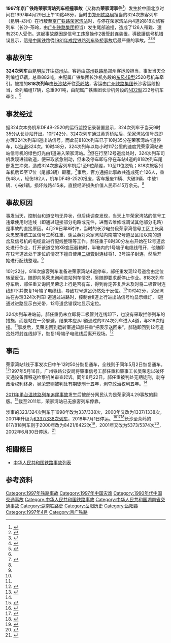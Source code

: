 {{Infobox China rail accident
|title= 1997年京广铁路荣家湾站列车相撞事故
|date= 1997年4月29日10时48分（UTC+8）
|location= [[File:China_Railways.svg|17px]] [[京广铁路|京广线]][[广州铁路（集团）公司|广州铁路（集团）公司]]管内[[荣家湾站|荣家湾站]]K1453+914处<br />{{CHN}}[[湖南省|湖南省]][[岳阳市|岳阳市]][[岳阳县|岳阳县]][[荣家湾镇|荣家湾镇]][[荣家湾站|荣家湾站]]
|line= [[京广铁路|京广铁路]]
|trains= 818次（前车，[[长沙站|长沙]]—[[茶岭站|茶岭]]）<br />324次（后车，[[昆明站|昆明]]—[[郑州站|郑州]]）
|Passengers= 具体人数不明
|cause= 信号工人违规操作导致[[铁路信号机|铁路信号]]错误显示
|deaths= 126（一说338）
|injuries= 230（48重伤+182轻伤）
|other_damage= 机车报废1台，客车报废11辆、大破3辆、中破1辆、小破1辆，线路损坏415米
}}
{{NoteUTC+8}}
'''1997年京广铁路荣家湾站列车相撞事故'''（又称為'''荣家湾事件'''<ref>{{cite news|url=http://news.sina.com.cn/c/sd/2011-08-04/093322932848.shtml|title=动车追尾原因与责任悬疑:责任可能在设备供应商|publisher=财经网|date=2011-08-04|accessdate=2015-02-11|archive-date=2019-12-28|archive-url=https://web.archive.org/web/20191228122756/http://news.sina.com.cn/c/sd/2011-08-04/093322932848.shtml|dead-url=no}}</ref>）发生於中國北京时间在1997年4月29日上午10點48分，当时由[[郑州铁路局|郑州铁路局]]担当的324次旅客列车（昆明-郑州）在行駛至[[京广铁路|京广铁路]][[荣家湾站|荣家湾站]]时，与停在荣家湾站内4道的818次旅客列车（长沙-茶岭，由[[广州铁路集团|广州铁路集团]]担当）发生尾部追撞，造成了126人罹難、還有230人受伤。这起事故原因是信号工违章操作2极管封连装置，導致讓信号机错误显示，這是[[中国铁路|中国铁路]]從[[1981年成昆铁路列车坠桥事故|1981年成昆铁路列车坠桥事故]]后最严重的事故。<ref>{{cite news|url=http://www.sznews.com/news/content/2008-05/12/content_2033613_6.htm|title=胶济列车相撞悲剧背后:济南铁路局可能被撤销|publisher=中国经济周刊|date=2008-05-12|accessdate=2015-02-11|archive-url=https://web.archive.org/web/20150924112902/http://www.sznews.com/news/content/2008-05/12/content_2033613_6.htm|archive-date=2015-09-24|dead-url=yes}}</ref><ref>{{cite web|url=http://www.21ccom.net/articles/zgyj/gqmq/article_2014010398265.html|title=青年学者沙龙第二期：“谣言”|publisher=共识网|date=2014-01-03|accessdate=2015-02-11|archiveurl=https://web.archive.org/web/20160304211407/http://www.21ccom.net/articles/zgyj/gqmq/article_2014010398265.html|archivedate=2016-03-04|deadurl=yes}}</ref><ref>{{cite web|url=http://news.sina.com.cn/c/2008-04-29/064713809103s.shtml|title=上世纪70年代以来重大铁路事故一览|publisher=[[扬子晚报|扬子晚报]]|date=2008-04-29|accessdate=2015-02-11|archive-date=2019-02-24|archive-url=https://web.archive.org/web/20190224173931/http://news.sina.com.cn/c/2008-04-29/064713809103s.shtml|dead-url=no}}</ref>

==事故列车==
'''324次列车'''由[[昆明站|昆明站]]开往[[郑州站|郑州站]]，客运由[[郑州铁路局|郑州铁路局]]郑州客运段担当，事发当天全列编组17辆，总重882吨，由配属广铁集团长沙机务段的[[東風4B型柴油機車|东风4B型]]2520号机车牵引。被撞的'''818次列车'''由[[长沙站|长沙站]]开往[[茶岭站|茶岭站]]，客运由[[广州铁路（集团）公司|广州铁路集团]]长沙客运段担当，全列编组17辆，总重901吨，由配属广铁集团长沙机务段的[[ND2型柴油机车|ND2型]]222号机车牵引。<ref name="anli">{{cite web|url=http://www.safety.com.cn/anlifx/fileview.asp?filename=ns040973.txt|title=事故案例分析|publisher=中国安全网|accessdate=2015-02-11|deadurl=yes|archiveurl=https://web.archive.org/web/20150211162812/http://www.safety.com.cn/anlifx/fileview.asp?filename=ns040973.txt|archivedate=2015-02-11}}</ref>

==事发经过==
{{External media |align=right |width=220px
 |image1 = [http://upload4.hlgnet.net/bbsupfile/2011/2011-07-26/20110726100736_33.jpg 事发现场照片]
}}
据324次本务机车DF4B-2520的运行监控记录装置显示，324次列车于当天9时35分从长沙站开出。10时42分，324次列车通过[[黄秀桥站|黄秀桥站]]后，荣家湾站信号员即办理324次列车Ⅱ道出站信号，而此前818次列车已于10时35分在荣家湾站4道停车，以[[待避|待避]]324次。10时48分，324次列车以每小时117公里的速度凭荣家湾站进站信号机的绿色灯光由1道进入荣家湾站。<ref name="anli"/>但在行至12号道岔处时，324次列车司机发现进错轨道，便采取紧急制动，但未及停车即与停在车站4道的818次列车尾部发生冲突，造成324次旅客列车机后1至9位颠覆，10至11位脱轨；818次旅客列车机后15至17位（尾部3辆）颠覆。<ref>{{cite web|url=http://news.eastday.com/eastday/node81741/node81762/node130033/userobject1ai1982180.html|title=20年中国铁路之"怪"事故盘点|publisher=东方网|date=2006-04-15|accessdate=2015-02-11|archive-date=2009-05-31|archive-url=https://web.archive.org/web/20090531123729/http://news.eastday.com/eastday/node81741/node81762/node130033/userobject1ai1982180.html|dead-url=no}}</ref>事后，官方通报此事故共造成死亡126人，重伤48人，轻伤182人，机车DF4B-2520报废，客车报废11辆、大破3辆、中破1辆、小破1辆，损坏线路415米，直接经济损失价值人民币415万余元。<ref name="anli"/>

==事故原因==
事发当天，控制台和道岔均无异状，但后续调查发现，当天上午荣家湾站的信号工违章使用封连线（即通过短接部分电路或元件，进而去维修或调试其他部分电路）是事故的直接原因。4月29日早8时许，当时的长沙电务段荣家湾信号工区工长吴荣忠安排该工区信号工郝任重、谢兰英对荣家湾站内南端12号道岔区段以南的道岔及信号机的电缆盒进行配线整理等工作。郝任重于8时30分左右开始在12号道岔处进行作业，打开该道岔的XB变压器箱时，半箱内的1号端子电缆线甩开，他随即在12号道岔处于定位的情况下擅自使用[[二极管|二极管]]封连线将1、3号端子封连，然后开始进行配线整理。<ref name="anli"/>

10时22分，818次旅客列车准备进荣家湾站4道停车，郝任重发现12号道岔由定位转至反位，随即向吴荣忠询问进站列车情况，吴随即要求郝停止作业。818次列车停车后，郝任重又询问吴荣忠上行是否有车，得到肯定答复后未及时将二极管封连线卸下并恢复1号端子电缆线，导致12号道岔仍然处于反位。<ref name="anli"/>10时42分，荣家湾站在办理324次列车Ⅱ道通过进路时，控制台Ⅱ道上行进出站信号均显示绿灯，Ⅱ道通过进路显示白光带，12号道岔错误地显示定位。

324次列车进站前，郝任重仍未立即将二极管封连线卸下，也没有采取拦停列车的措施，而是站在一旁躲避，结果本应从Ⅱ道通过的324次列车进入4道，与818次相撞。<ref name="anli"/>事发后，吴荣忠回到运转室通知郝任重“把表示送回来”，郝随即回到12号道岔处将封连线卸下，恢复1号端子电缆线后离开现场。<ref name="criminal">{{cite web|url=http://www.criminallawbnu.cn/criminal/info/showpage.asp?pkID=12660|title=郝任重、吴荣忠破坏交通设施案 (一审)|publisher=北京师范大学刑事法律科学研究院|date=2007-11-17|accessdate=2015-02-11|archive-url=https://web.archive.org/web/20150211164250/http://www.criminallawbnu.cn/criminal/info/showpage.asp?pkID=12660|archive-date=2015-02-11|dead-url=yes}}</ref>

==事后==
荣家湾站1线于事发次日中午12时50分恢复通车，全线则于同年5月2日恢复通车。<ref>{{cite journal|author= 易伟|title= 荣家湾大救援──4·29火车撞车写真|journal= 劳动保护|issue= 07|pages= 17-19|issn= 1000-4335|url= http://www.cnki.net/KCMS/detail/detail.aspx?QueryID=12&CurRec=1&recid=&filename=LDBH199707008&dbname=CJFD9697&dbcode=CJFQ&pr=&urlid=&yx=&uid=WEEvREcwSlJHSldSdnQ0S3djK2Y5VnZybXZFOGhHSnFYNmNCcC9tSm1qdUcxTmNaejZmVEtWemhCb2NLOUNwV2RnPT0=$9A4hF_YAuvQ5obgVAqNKPCYcEjKensW4IQMovwHtwkF4VYPoHbKxJw!!&v=Mjg0NzZyV00xRnJDVVJMK2ZaT1ptRkNqaFY3ck1LU25KWnJLeEY5Yk1xSTlGYklSOGVYMUx1eFlTN0RoMVQzcVQ=|accessdate= 2015-03-09|date= 1997年7月}}{{dead link|date=2018年5月 |bot=InternetArchiveBot |fix-attempted=yes }}</ref>1997年5月16日，广州铁路公安局将肇事信号工郝任重和肇事工长吴荣忠以破坏交通设备罪移送检察机关审查起诉。同年8月22日，郝任重被判处无期徒刑，剥夺政治权利终身，吴荣忠则被判处有期徒刑十五年，剥夺政治权利五年。<ref name="criminal"/>

[[2011年甬台温铁路列车追尾事故|2011年甬台温铁路列车追尾事故]]发生后被部分网民认为是荣家湾4.29事故的翻版。<ref>{{cite news|url=http://news.sina.com.cn/c/2011-07-28/055022890573.shtml|title=媒体称动车追尾疑因电务工违规操作|publisher=[[南方都市报|南方都市报]]|date=2011-07-28|accessdate=2015-02-11|archive-date=2016-03-04|archive-url=https://web.archive.org/web/20160304124509/http://news.sina.com.cn/c/2011-07-28/055022890573.shtml|dead-url=no}}</ref>截至2011年，荣家湾站已无旅客列车停靠。

涉事的323/324次列车于1998年改为337/338次，2000年又改为1337/1338次，2001年升级为[[K337/338次列车|K337/338次列车]]，2018年7月1日停运。<ref>{{cite news|url=http://news.sina.com.cn/c/2001-09-25/364993.html|title=第四次列车提速在即 新图编排完毕|publisher=[[大河報|大河報]]|date=2001-09-25|accessdate=2015-04-28|archive-date=2016-12-20|archive-url=https://web.archive.org/web/20161220174108/http://news.sina.com.cn/c/2001-09-25/364993.html|dead-url=no}}</ref><ref>{{cite news|url=http://www.ha.xinhuanet.com/dbt/touti/200110/200110221.htm|title=铁路大提速 郑州更当先|publisher=[[河南商报|河南商报]]|date=2001-08-28|accessdate=2015-04-28|deadurl=yes|archiveurl=https://web.archive.org/web/20150924024517/http://www.ha.xinhuanet.com/dbt/touti/200110/200110221.htm|archivedate=2015-09-24}}</ref><ref>{{cite news|url=http://news.gog.cn/system/2018/06/27/016661805.shtml|title=“暑运”+“7.1”来了 贵阳列车最新动态|publisher=多彩贵州网|date=2018-06-27|accessdate=2018-10-02|archive-url=https://web.archive.org/web/20181002102357/http://news.gog.cn/system/2018/06/27/016661805.shtml|archive-date=2018-10-02|dead-url=yes}}</ref>长沙至茶岭的817/818列车则于2000年改为8421/8422次<ref>{{cite news|url=http://www.people.com.cn/GB/channel1/13/20001016/272907.html|title=火车10月提速新运行图|publisher=[[人民日报|人民日报]]-华南新闻|date=2000-10-16|accessdate=2015-05-09|archive-date=2015-09-24|archive-url=https://web.archive.org/web/20150924112720/http://www.people.com.cn/GB/channel1/13/20001016/272907.html|dead-url=no}}</ref>，2001年又改为5373/5374次<ref>{{cite news|url=http://travel.sohu.com/31/60/travel_article15496031.shtml|title=铁路第四次列车提速表|publisher=[[南方都市报|南方都市报]]|date=2001-10-20|accessdate=2015-05-09|archive-date=2015-07-07|archive-url=https://web.archive.org/web/20150707194040/http://travel.sohu.com/31/60/travel_article15496031.shtml|dead-url=yes}}</ref>，2002年6月30日停运。<ref>{{cite news|url=http://www.people.com.cn/GB/shenghuo/76/123/20020621/758238.html|title=6月30日起广铁调整旅客列车运行图|publisher=[[人民网|人民网]]|date=2002-06-21|accessdate=2015-05-09|archive-date=2016-03-04|archive-url=https://web.archive.org/web/20160304081914/http://www.people.com.cn/GB/shenghuo/76/123/20020621/758238.html|dead-url=no}}</ref>

==相關條目==
*[[中华人民共和国铁路事故列表|中华人民共和国铁路事故列表]]

==参考资料==
{{reflist|25em}}

[[Category:1997年铁路事故|Category:1997年铁路事故]]
[[Category:1997年中国灾难|Category:1997年中国灾难]]
[[Category:1990年代中国交通事故|Category:1990年代中国交通事故]]
[[Category:中华人民共和国铁路事故|Category:中华人民共和国铁路事故]]
[[Category:中华人民共和国湖南省交通事故|Category:中华人民共和国湖南省交通事故]]
[[Category:湖南铁路史|Category:湖南铁路史]]
[[Category:岳阳历史|Category:岳阳历史]]
[[Category:岳阳县|Category:岳阳县]]
[[Category:1997年4月|Category:1997年4月]]
[[Category:京广铁路|Category:京广铁路]]